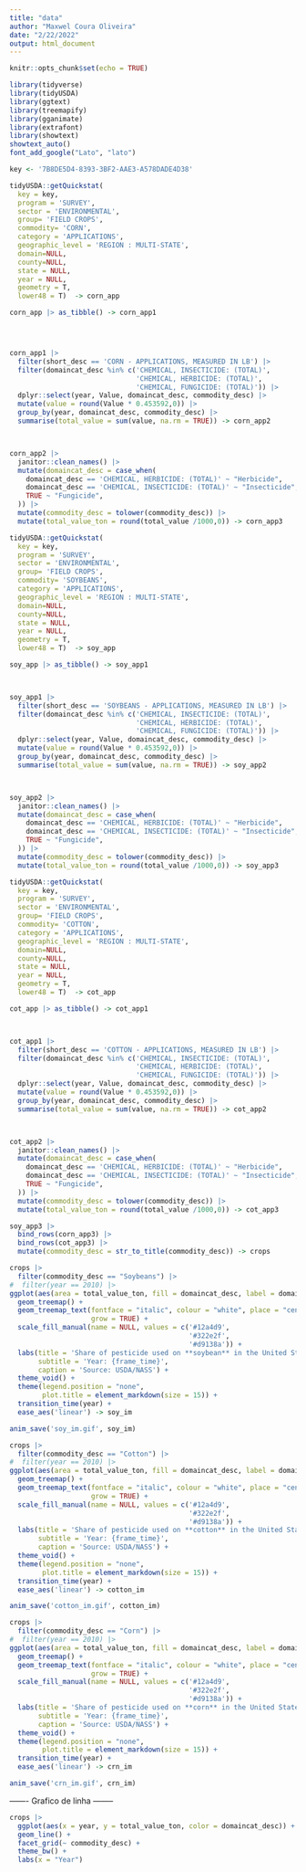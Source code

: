 ```yaml
---
title: "data"
author: "Maxwel Coura Oliveira"
date: "2/22/2022"
output: html_document
---
```


```r
knitr::opts_chunk$set(echo = TRUE)
```


```r
library(tidyverse)
library(tidyUSDA)
library(ggtext)
library(treemapify)
library(gganimate)
library(extrafont)
library(showtext)
showtext_auto()
font_add_google("Lato", "lato")
```

```r
key <- '7B8DE5D4-8393-3BF2-AAE3-A578DADE4D38'
```

```r
tidyUSDA::getQuickstat(
  key = key,
  program = 'SURVEY',
  sector = 'ENVIRONMENTAL',
  group= 'FIELD CROPS',
  commodity= 'CORN',
  category = 'APPLICATIONS',
  geographic_level = 'REGION : MULTI-STATE',
  domain=NULL,
  county=NULL,
  state = NULL,
  year = NULL,
  geometry = T,
  lower48 = T)  -> corn_app

corn_app |> as_tibble() -> corn_app1




corn_app1 |> 
  filter(short_desc == 'CORN - APPLICATIONS, MEASURED IN LB') |> 
  filter(domaincat_desc %in% c('CHEMICAL, INSECTICIDE: (TOTAL)',
                               'CHEMICAL, HERBICIDE: (TOTAL)',
                               'CHEMICAL, FUNGICIDE: (TOTAL)')) |> 
  dplyr::select(year, Value, domaincat_desc, commodity_desc) |> 
  mutate(value = round(Value * 0.453592,0)) |> 
  group_by(year, domaincat_desc, commodity_desc) |> 
  summarise(total_value = sum(value, na.rm = TRUE)) -> corn_app2



corn_app2 |> 
  janitor::clean_names() |> 
  mutate(domaincat_desc = case_when(
    domaincat_desc == 'CHEMICAL, HERBICIDE: (TOTAL)' ~ "Herbicide",
    domaincat_desc == 'CHEMICAL, INSECTICIDE: (TOTAL)' ~ "Insecticide",
    TRUE ~ "Fungicide",
  )) |> 
  mutate(commodity_desc = tolower(commodity_desc)) |> 
  mutate(total_value_ton = round(total_value /1000,0)) -> corn_app3
```



```r
tidyUSDA::getQuickstat(
  key = key,
  program = 'SURVEY',
  sector = 'ENVIRONMENTAL',
  group= 'FIELD CROPS',
  commodity= 'SOYBEANS',
  category = 'APPLICATIONS',
  geographic_level = 'REGION : MULTI-STATE',
  domain=NULL,
  county=NULL,
  state = NULL,
  year = NULL,
  geometry = T,
  lower48 = T)  -> soy_app

soy_app |> as_tibble() -> soy_app1



soy_app1 |> 
  filter(short_desc == 'SOYBEANS - APPLICATIONS, MEASURED IN LB') |> 
  filter(domaincat_desc %in% c('CHEMICAL, INSECTICIDE: (TOTAL)',
                               'CHEMICAL, HERBICIDE: (TOTAL)',
                               'CHEMICAL, FUNGICIDE: (TOTAL)')) |> 
  dplyr::select(year, Value, domaincat_desc, commodity_desc) |> 
  mutate(value = round(Value * 0.453592,0)) |> 
  group_by(year, domaincat_desc, commodity_desc) |> 
  summarise(total_value = sum(value, na.rm = TRUE)) -> soy_app2



soy_app2 |> 
  janitor::clean_names() |> 
  mutate(domaincat_desc = case_when(
    domaincat_desc == 'CHEMICAL, HERBICIDE: (TOTAL)' ~ "Herbicide",
    domaincat_desc == 'CHEMICAL, INSECTICIDE: (TOTAL)' ~ "Insecticide",
    TRUE ~ "Fungicide",
  )) |> 
  mutate(commodity_desc = tolower(commodity_desc)) |> 
  mutate(total_value_ton = round(total_value /1000,0)) -> soy_app3
```





```r
tidyUSDA::getQuickstat(
  key = key,
  program = 'SURVEY',
  sector = 'ENVIRONMENTAL',
  group= 'FIELD CROPS',
  commodity= 'COTTON',
  category = 'APPLICATIONS',
  geographic_level = 'REGION : MULTI-STATE',
  domain=NULL,
  county=NULL,
  state = NULL,
  year = NULL,
  geometry = T,
  lower48 = T)  -> cot_app

cot_app |> as_tibble() -> cot_app1



cot_app1 |> 
  filter(short_desc == 'COTTON - APPLICATIONS, MEASURED IN LB') |> 
  filter(domaincat_desc %in% c('CHEMICAL, INSECTICIDE: (TOTAL)',
                               'CHEMICAL, HERBICIDE: (TOTAL)',
                               'CHEMICAL, FUNGICIDE: (TOTAL)')) |> 
  dplyr::select(year, Value, domaincat_desc, commodity_desc) |> 
  mutate(value = round(Value * 0.453592,0)) |> 
  group_by(year, domaincat_desc, commodity_desc) |> 
  summarise(total_value = sum(value, na.rm = TRUE)) -> cot_app2



cot_app2 |> 
  janitor::clean_names() |> 
  mutate(domaincat_desc = case_when(
    domaincat_desc == 'CHEMICAL, HERBICIDE: (TOTAL)' ~ "Herbicide",
    domaincat_desc == 'CHEMICAL, INSECTICIDE: (TOTAL)' ~ "Insecticide",
    TRUE ~ "Fungicide",
  )) |> 
  mutate(commodity_desc = tolower(commodity_desc)) |> 
  mutate(total_value_ton = round(total_value /1000,0)) -> cot_app3
```







```r
soy_app3 |> 
  bind_rows(corn_app3) |> 
  bind_rows(cot_app3) |> 
  mutate(commodity_desc = str_to_title(commodity_desc)) -> crops
```

```r
crops |> 
  filter(commodity_desc == "Soybeans") |> 
#  filter(year == 2010) |> 
ggplot(aes(area = total_value_ton, fill = domaincat_desc, label = domaincat_desc)) +
  geom_treemap() +
  geom_treemap_text(fontface = "italic", colour = "white", place = "centre",
                    grow = TRUE) +
  scale_fill_manual(name = NULL, values = c('#12a4d9', 
                                            '#322e2f', 
                                            '#d9138a')) +
  labs(title = 'Share of pesticide used on **soybean** in the United States',
       subtitle = 'Year: {frame_time}',
       caption = 'Source: USDA/NASS') +
  theme_void() +
  theme(legend.position = "none",
        plot.title = element_markdown(size = 15)) +
  transition_time(year) +
  ease_aes('linear') -> soy_im

anim_save('soy_im.gif', soy_im)
```


```r
crops |> 
  filter(commodity_desc == "Cotton") |> 
#  filter(year == 2010) |> 
ggplot(aes(area = total_value_ton, fill = domaincat_desc, label = domaincat_desc)) +
  geom_treemap() +
  geom_treemap_text(fontface = "italic", colour = "white", place = "centre",
                    grow = TRUE) +
  scale_fill_manual(name = NULL, values = c('#12a4d9', 
                                            '#322e2f', 
                                            '#d9138a')) +
  labs(title = 'Share of pesticide used on **cotton** in the United States',
       subtitle = 'Year: {frame_time}',
       caption = 'Source: USDA/NASS') +
  theme_void() +
  theme(legend.position = "none",
        plot.title = element_markdown(size = 15)) +
  transition_time(year) +
  ease_aes('linear') -> cotton_im

anim_save('cotton_im.gif', cotton_im)
```


```r
crops |> 
  filter(commodity_desc == "Corn") |> 
#  filter(year == 2010) |> 
ggplot(aes(area = total_value_ton, fill = domaincat_desc, label = domaincat_desc)) +
  geom_treemap() +
  geom_treemap_text(fontface = "italic", colour = "white", place = "centre",
                    grow = TRUE) +
  scale_fill_manual(name = NULL, values = c('#12a4d9', 
                                            '#322e2f', 
                                            '#d9138a')) +
  labs(title = 'Share of pesticide used on **corn** in the United States',
       subtitle = 'Year: {frame_time}',
       caption = 'Source: USDA/NASS') +
  theme_void() +
  theme(legend.position = "none",
        plot.title = element_markdown(size = 15)) +
  transition_time(year) +
  ease_aes('linear') -> crn_im

anim_save('crn_im.gif', crn_im)
```



 ------- Grafico de linha --------
 
 
```r
crops |> 
  ggplot(aes(x = year, y = total_value_ton, color = domaincat_desc)) +
  geom_line() +
  facet_grid(~ commodity_desc) +
  theme_bw() +
  labs(x = "Year")
```

 
